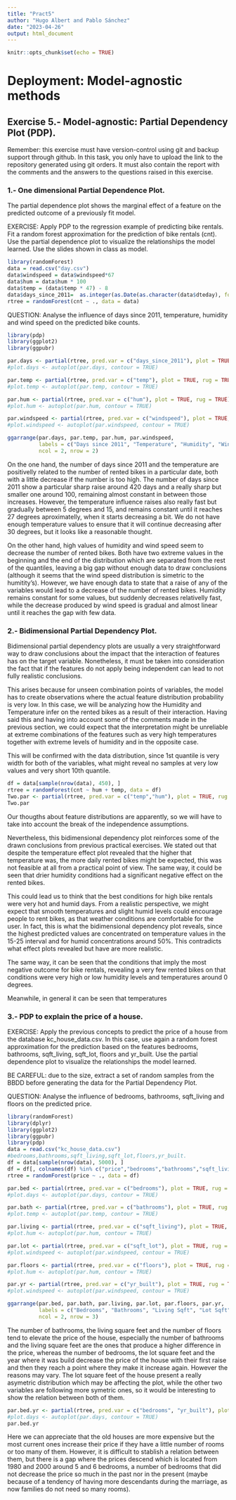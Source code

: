 ```yaml
---
title: "Pract5"
author: "Hugo Albert and Pablo Sánchez"
date: "2023-04-26"
output: html_document
---
```


```r
knitr::opts_chunk$set(echo = TRUE)
```

# Deployment: Model-agnostic methods

## Exercise 5.- Model-agnostic: Partial Dependency Plot (PDP).

Remember: this exercise must have version-control using git and backup support through github. In this task, you only have to upload the link to the repository generated using git orders. It must also contain the report with the comments and the answers to the questions raised in this exercise.

### 1.- One dimensional Partial Dependence Plot.
The partial dependence plot shows the marginal effect of a feature on the predicted outcome of a previously fit model. 

EXERCISE:
Apply PDP to the regression example of predicting bike rentals. Fit a random forest approximation for the prediction of bike rentals (cnt). Use the partial dependence plot to visualize the relationships the model learned. Use the slides shown in class as model.  
```r
library(randomForest)
data = read.csv("day.csv")
data$windspeed = data$windspeed*67
data$hum = data$hum * 100
data$temp = (data$temp * 47) - 8
data$days_since_2011=  as.integer(as.Date(as.character(data$dteday), format="%Y-%m-%d")- as.Date(as.character("2011-01-01"), format="%Y-%m-%d"))
rtree = randomForest(cnt ~ ., data = data)

```

QUESTION:
Analyse the influence of days since 2011, temperature, humidity and wind speed on the predicted bike counts.

```r
library(pdp)
library(ggplot2)
library(ggpubr)

par.days <- partial(rtree, pred.var = c("days_since_2011"), plot = TRUE, rug = TRUE)
#plot.days <- autoplot(par.days, contour = TRUE)

par.temp <- partial(rtree, pred.var = c("temp"), plot = TRUE, rug = TRUE)
#plot.temp <- autoplot(par.temp, contour = TRUE)

par.hum <- partial(rtree, pred.var = c("hum"), plot = TRUE, rug = TRUE)
#plot.hum <- autoplot(par.hum, contour = TRUE)

par.windspeed <- partial(rtree, pred.var = c("windspeed"), plot = TRUE, rug = TRUE)
#plot.windspeed <- autoplot(par.windspeed, contour = TRUE)

ggarrange(par.days, par.temp, par.hum, par.windspeed, 
          labels = c("Days since 2011", "Temperature", "Humidity", "Wind Speed"),
          ncol = 2, nrow = 2)
```

On the one hand, the number of days since 2011 and the temperature are positivelly related to the number of 
rented bikes in a particular date, both with a little decrease if the number is too high. The number of days since 2011
show a particular sharp raise around 420 days and a really sharp but smaller one around 100, remaining almost constant in between those increases.
However, the temperature influence raises also really fast but gradually between 5 degrees and 15, and remains constant until it reaches 27 degrees aproximatelly,
when it starts decreasing a bit. We do not have enough temperature values to ensure that it will continue decreasing after 30 degrees, but it looks like a reasonable thought.

On the other hand, high values of humidity and wind speed seem to decrease the number of rented bikes.
Both have two extreme values in the beginning and the end of the distribution which are separated from the rest of the quantiles, leaving a big gap without enough data to draw conclusions (although it seems that the wind speed distribution is simetric to the humitity's).
However, we have enough data to state that a raise of any of the variables would lead to a decrease of the number of rented bikes.
Humidity remains constant for some values, but suddenly decreases relativelly fast, while the decrease produced by wind speed is gradual and almost linear until it reaches the gap with few data.


### 2.- Bidimensional Partial Dependency Plot.

Bidimensional partial dependency plots are usually a very straightforward way to draw conclusions about the impact that the interaction of features has on the target variable. Nonetheless, it must be taken into consideration the fact that if the features do not apply being independent can lead to not fully realistic conclusions. 

This arises because for unseen combination points of variables, the model has to create observations where the actual feature distribution probability is very low. In this case, we will be analyzing how the Humidity and Temperature infer on the rented bikes as a result of their interaction. Having said this and having into account some of the comments made in the previous section, we could expect that the interpretation might be unreliable at extreme combinations of the features such as very high temperatures together with extreme levels of humidity and in the opposite case. 

This will be confirmed with the data distribution, since 1st quantile is very width for both of the variables, what might reveal no samples at very low values and very short 10th quantile.

```r
df = data[sample(nrow(data), 450), ]
rtree = randomForest(cnt ~ hum + temp, data = df)
Two.par <- partial(rtree, pred.var = c("temp","hum"), plot = TRUE, rug = TRUE)
Two.par
```
Our thougths about feature distributions are apparently, so we will have to take into account the break of the independence assumptions.

Nevertheless, this bidimensional dependency plot reinforces some of the drawn conclusions from previous practical exercises. We stated out that despite the temperature effect plot revealed that the higher that temperature was, the more daily rented bikes might be expected, this was not feasible at all from a practical point of view. The same way, it could be seen that drier humidity conditions had a significant negative effect on the rented bikes. 

This could lead us to think that the best conditions for high bike rentals were very hot and humid days. From a realistic perspective, we might expect that smooth temperatures and slight humid levels could encourage people to rent bikes, as that weather conditions are comfortable for the user. In fact, this is what the bidimensional dependency plot reveals, since the highest predicted values are concentrated on temperature values in the 15-25 interval and for humid concentrations around 50%. This contradicts what effect plots revealed but have are more realistic.

The same way, it can be seen that the conditions that imply the most negative outcome for bike rentals, revealing a very few rented bikes on that conditions were very high or low humidity levels and temperatures around 0 degrees.

Meanwhile, in general it can be seen that temperatures

### 3.- PDP to explain the price of a house.
EXERCISE:
Apply the previous concepts to predict the price of a house from the database kc_house_data.csv. 
In this case, use again a random forest approximation for the prediction based on the features bedrooms, 
bathrooms, sqft_living, sqft_lot, floors and yr_built. 
Use the partial dependence plot to visualize the relationships the model learned.

BE CAREFUL: due to the size, extract a set of random samples from the BBDD before generating the data for the Partial Dependency Plot. 

QUESTION:
Analyse the influence of bedrooms, bathrooms, sqft_living and floors on the predicted price.

```r
library(randomForest)
library(dplyr)
library(ggplot2)
library(ggpubr)
library(pdp)
data = read.csv("kc_house_data.csv")
#bedrooms,bathrooms,sqft_living,sqft_lot,floors,yr_built.
df = data[sample(nrow(data), 5000), ]
df = df[, colnames(df) %in% c("price","bedrooms","bathrooms","sqft_living","sqft_lot","floors","yr_built")]
rtree = randomForest(price ~ ., data = df)

```


```r
par.bed <- partial(rtree, pred.var = c("bedrooms"), plot = TRUE, rug = TRUE)
#plot.days <- autoplot(par.days, contour = TRUE)

par.bath <- partial(rtree, pred.var = c("bathrooms"), plot = TRUE, rug = TRUE)
#plot.temp <- autoplot(par.temp, contour = TRUE)

par.living <- partial(rtree, pred.var = c("sqft_living"), plot = TRUE, rug = TRUE)
#plot.hum <- autoplot(par.hum, contour = TRUE)

par.lot <- partial(rtree, pred.var = c("sqft_lot"), plot = TRUE, rug = TRUE)
#plot.windspeed <- autoplot(par.windspeed, contour = TRUE)

par.floors <- partial(rtree, pred.var = c("floors"), plot = TRUE, rug = TRUE)
#plot.hum <- autoplot(par.hum, contour = TRUE)

par.yr <- partial(rtree, pred.var = c("yr_built"), plot = TRUE, rug = TRUE)
#plot.windspeed <- autoplot(par.windspeed, contour = TRUE)

ggarrange(par.bed, par.bath, par.living, par.lot, par.floors, par.yr, 
          labels = c("Bedrooms", "Bathrooms", "Living Sqft", "Lot Sqft", "Floors", "Year Built"),
          ncol = 2, nrow = 3)
```

The number of bathrooms, the living square feet and the number of floors tend to elevate the price of the house, especially the number of bathrooms and the living square feet are the ones that produce a higher difference in the price, 
whereas the number of bedrooms, the lot square feet and the year where it was build decrease the price of the house with their first raise and then they reach a point where they make it increase again.
However the reasons may vary. The lot square feet of the house present a really asymetric distribution which may be affecting the plot, while the other two variables are following more symetric ones, 
so it would be interesting to show the relation between both of them.

```r
par.bed.yr <- partial(rtree, pred.var = c("bedrooms", "yr_built"), plot = TRUE, rug = TRUE)
#plot.days <- autoplot(par.days, contour = TRUE)
par.bed.yr
```

Here we can appreciate that the old houses are more expensive but the most current ones increase their price if they have a little number of rooms or too many of them.
However, it is difficult to stablish a relation between them, but there is a gap where the prices descend which is located from 1980 and 2000 around 5 and 6 bedrooms, 
a number of bedrooms that did not decrease the price so much in the past nor in the present (maybe because of a tendency of having more descendants during the marriage, as now families do not need so many rooms).